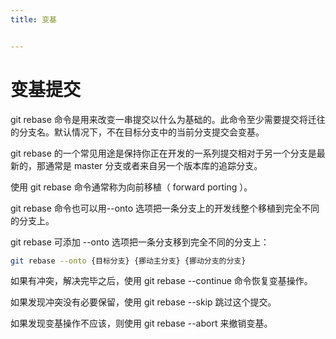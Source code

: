 ```yaml
---
title: 变基


---
```


# 变基提交

git rebase 命令是用来改变一串提交以什么为基础的。此命令至少需要提交将迁往的分支名。默认情况下，不在目标分支中的当前分支提交会变基。

git rebase 的一个常见用途是保持你正在开发的一系列提交相对于另一个分支是最新的，那通常是 master 分支或者来自另一个版本库的追踪分支。

使用 git rebase 命令通常称为向前移植（ forward porting ）。

git rebase 命令也可以用--onto 选项把一条分支上的开发线整个移植到完全不同的分支上。

git rebase 可添加 --onto 选项把一条分支移到完全不同的分支上：

```sh
git rebase --onto {目标分支} {挪动主分支} {挪动分支的分支}
```

如果有冲突，解决完毕之后，使用 git rebase --continue 命令恢复变基操作。

如果发现冲突没有必要保留，使用 git rebase --skip 跳过这个提交。

如果发现变基操作不应该，则使用 git rebase --abort 来撤销变基。

            